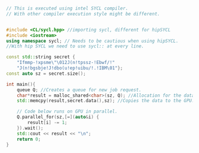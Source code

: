 ```c++

// This is executed using intel SYCL compiler.
// With other compiler execution style might be different.


#include <CL/sycl.hpp> //importing sycl, different for hipSYCL
#include <iostream>
using namespace sycl; // Needs to be cautious when using hipSYCL. 
//With hip SYCL we need to use sycl:: at every line.

const std::string secret {
    "Ifmmp-!xpsme\"\012J(n!tpssz-!Ebwf/!"
    "J(n!bgsbje!J!dbo(u!ep!uibu/!.!IBM\01"};
const auto sz = secret.size();

int main(){
    queue Q; //Creates a queue for new job request.
    char*result = malloc_shared<char>(sz, Q); //Allocation for the data to be shared with GPU
    std::memcpy(result,secret.data(),sz); //Copies the data to the GPU.

    // Code below runs on GPU in parallel.
    Q.parallel_for(sz,[=](auto&i) {
        result[i] -= 1;
    }).wait();
    std::cout << result << "\n";
    return 0;
}

```
